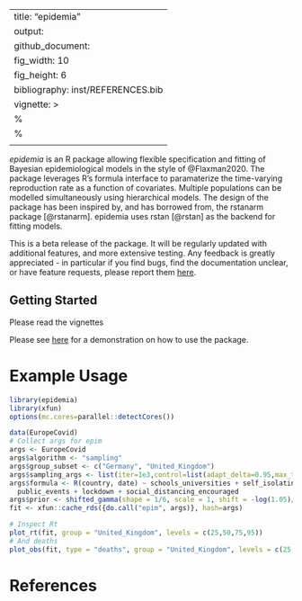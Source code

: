 
---
title: "epidemia"
output: 
  github_document:
    fig_width: 10
    fig_height: 6
bibliography: inst/REFERENCES.bib
vignette: >
  %\VignetteIndexEntry{README}
  %\VignetteEngine{knitr::rmarkdown}
  \usepackage[utf8]{inputenc}
---

*epidemia* is an R package allowing flexible 
specification and fitting of Bayesian epidemiological models in the style of 
@Flaxman2020. The package leverages R's formula interface to paramaterize the time-varying reproduction rate as a function of covariates. Multiple populations can be modelled simultaneously using hierarchical models. The design of the package has been inspired by, and has borrowed from, the rstanarm package [@rstanarm]. epidemia uses rstan [@rstan] as the backend for fitting models.

This is a beta release of the package. It will be regularly updated with additional features, and more extensive testing. Any feedback is greatly appreciated - in particular if you find bugs, find the documentation unclear, or have feature requests, please report them [here](https://github.com/ImperialCollegeLondon/epidemia/issues).

## Getting Started

Please read the vignettes 

Please see [here](/vignettes/introduction.md) for a demonstration on how to use the package. 

# Example Usage

```r
library(epidemia)
library(xfun)
options(mc.cores=parallel::detectCores())

data(EuropeCovid)
# Collect args for epim
args <- EuropeCovid
args$algorithm <- "sampling"
args$group_subset <- c("Germany", "United_Kingdom")
args$sampling_args <- list(iter=1e3,control=list(adapt_delta=0.95,max_treedepth=15),seed=12345)
args$formula <- R(country, date) ~ schools_universities + self_isolating_if_ill +
  public_events + lockdown + social_distancing_encouraged
args$prior <- shifted_gamma(shape = 1/6, scale = 1, shift = -log(1.05)/6)
fit <- xfun::cache_rds({do.call("epim", args)}, hash=args)
```

```r
# Inspect Rt
plot_rt(fit, group = "United_Kingdom", levels = c(25,50,75,95))
# And deaths
plot_obs(fit, type = "deaths", group = "United_Kingdom", levels = c(25,50,75,95))
```

# References